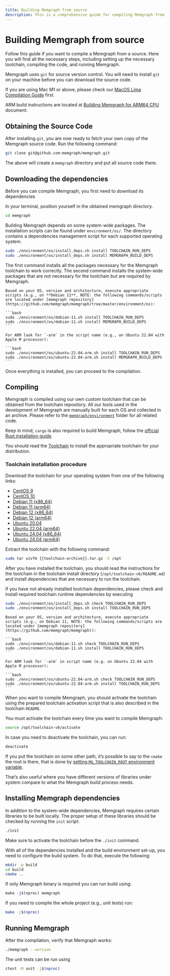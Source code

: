 ```yaml
---
title: Building Memgraph from source
description: This is a comprehensive guide for compiling Memgraph from source. It includes setting up the necessary toolchain, compiling the code, and running Memgraph.
---
```




# Building Memgraph from source

Follow this guide  if you want to compile a Memgraph from a source. Here you
will find all the necessary steps, including setting up the necessary toolchain,
compiling the code, and running Memgraph.

<Callout>

Memgraph uses `git` for source version control. You will need to install `git`
on your machine before you can download the source code.

</Callout>


<Callout>

If you are using Mac M1 or above, please check our [MacOS Lima Compilation
Guide](https://www.notion.so/MacOS-Lima-Compilation-Guide-eae1e9dcef5740579c5a41075b8f499b?pvs=21)
first.

ARM build instructions are located at [Building Memgraph for ARM64
CPU](https://www.notion.so/Building-Memgraph-for-ARM64-CPU-a73d243c3c7c4daa94cb574ca8ff9516?pvs=21)
document.

</Callout>

## Obtaining the Source Code

After installing `git`, you are now ready to fetch your own copy of the Memgraph
source code. Run the following command:

```bash
git clone git@github.com:memgraph/memgraph.git
```

The above will create a `memgraph` directory and put all source code there.

## Downloading the dependencies

Before you can compile Memgraph, you first need to download its dependencies

In your terminal, position yourself in the obtained memgraph directory.

```bash
cd memgraph
```

Building Memgraph depends on some system-wide packages. The installation scripts
can be found under `environment/os/`. The directory contains a dependencies
management script for each supported operating system.

```bash
sudo ./environment/os/install_deps.sh install TOOLCHAIN_RUN_DEPS
sudo ./environment/os/install_deps.sh install MEMGRAPH_BUILD_DEPS
```

The first command installs all the packages necessary for the Memgraph toolchain
to work correctly. The second command installs the system-wide packages that are
not necessary for the toolchain but are required by Memgraph.

<Callout>
    
    Based on your OS, version and architecture, execute appropriate scripts (e.g., on **Debian 11**, NOTE: the following commands/scripts are located under [memgraph repository](https://github.com/memgraph/memgraph/tree/master/environment/os):
    
    ```bash
    sudo ./environment/os/debian-11.sh install TOOLCHAIN_RUN_DEPS
    sudo ./environment/os/debian-11.sh install MEMGRAPH_BUILD_DEPS
    ```
    
    For ARM look for `-arm` in the script name (e.g., on Ubuntu 22.04 with Apple M processor):
    
    ```bash
    sudo ./environment/os/ubuntu-22.04-arm.sh install TOOLCHAIN_RUN_DEPS
    sudo ./environment/os/ubuntu-22.04-arm.sh install MEMGRAPH_BUILD_DEPS
    ```
</Callout> 

Once everything is installed, you can proceed to the compilation.

## Compiling

Memgraph is compiled using our own custom toolchain that can be obtained from
the toolchain repository.  All our tools used in the development of Memgraph are
manually built for each OS and collected in an archive. Please refer to the
[`memgraph/environment`](https://github.com/memgraph/memgraph/tree/master/environment)
folder for all related code.

<Callout>

Keep in mind, `cargo` is also required to build Memgraph, follow the [official
Rust installation
guide](https://doc.rust-lang.org/cargo/getting-started/installation.html).

</Callout>

You should read the
[Toolchain](https://www.notion.so/Toolchain-37c37c84382149a58d09b2ccfcb410d7?pvs=21)
to install the appropriate toolchain for your distribution.

### Toolchain installation procedure

Download the toolchain for your operating system from one of the following links:

- [CentOS 9](https://s3-eu-west-1.amazonaws.com/deps.memgraph.io/toolchain-v6/toolchain-v6-binaries-centos-9-x86_64.tar.gz)
- [CentOS 10](https://s3-eu-west-1.amazonaws.com/deps.memgraph.io/toolchain-v6/toolchain-v6-binaries-centos-10-x86_64.tar.gz)
- [Debian 11 (x86_64)](https://s3-eu-west-1.amazonaws.com/deps.memgraph.io/toolchain-v6/toolchain-v6-binaries-debian-11-amd64.tar.gz)
- [Debian 11 (arm64)](https://s3-eu-west-1.amazonaws.com/deps.memgraph.io/toolchain-v6/toolchain-v6-binaries-debian-11-arm64.tar.gz)
- [Debian 12 (x86_64)](https://s3.eu-west-1.amazonaws.com/deps.memgraph.io/toolchain-v6/toolchain-v6-binaries-debian-12-amd64.tar.gz)
- [Debian 12 (arm64)](https://s3.eu-west-1.amazonaws.com/deps.memgraph.io/toolchain-v6/toolchain-v6-binaries-debian-12-arm64.tar.gz)
- [Ubuntu 20.04](https://s3-eu-west-1.amazonaws.com/deps.memgraph.io/toolchain-v6/toolchain-v6-binaries-ubuntu-20.04-amd64.tar.gz)
- [Ubuntu 22.04 (arm64)](https://s3-eu-west-1.amazonaws.com/deps.memgraph.io/toolchain-v6/toolchain-v6-binaries-ubuntu-22.04-arm64.tar.gz)
- [Ubuntu 24.04 (x86_64)](https://s3-eu-west-1.amazonaws.com/deps.memgraph.io/toolchain-v6/toolchain-v6-binaries-ubuntu-24.04-amd64.tar.gz)
- [Ubuntu 24.04 (arm64)](https://s3-eu-west-1.amazonaws.com/deps.memgraph.io/toolchain-v6/toolchain-v6-binaries-ubuntu-24.04-arm64.tar.gz)

Extract the toolchain with the following command:

```bash
sudo tar xzvfm {{toolchain-archive}}.tar.gz -C /opt
```

<Callout>

After you have installed the toolchain, you should read the instructions for the
toolchain in the toolchain install directory (`/opt/toolchain-v6/README.md`)
and install dependencies that are necessary to run the toolchain.

</Callout>

If you have not already installed toolchain dependencies, please check and
install required toolchain runtime dependencies by executing

```bash
sudo ./environment/os/install_deps.sh check TOOLCHAIN_RUN_DEPS
sudo ./environment/os/install_deps.sh install TOOLCHAIN_RUN_DEPS
```

<Callout>

    Based on your OS, version and architecture, execute appropriate scripts (e.g., on Debian 11, NOTE: the following commands/scripts are located under [memgraph repository](https://github.com/memgraph/memgraph)):

    ```bash
    sudo ./environment/os/debian-11.sh check TOOLCHAIN_RUN_DEPS
    sudo ./environment/os/debian-11.sh install TOOLCHAIN_RUN_DEPS
    ```
    
    For ARM look for `-arm` in script name (e.g. on Ubuntu 22.04 with Apple M processor):
    
    ```bash
    sudo ./environment/os/ubuntu-22.04-arm.sh check TOOLCHAIN_RUN_DEPS
    sudo ./environment/os/ubuntu-22.04-arm.sh install TOOLCHAIN_RUN_DEPS
    ```
</Callout>    

When you want to compile Memgraph, you should activate the toolchain using the
prepared toolchain activation script that is also described in the toolchain
`README`.

You must activate the toolchain every time you want to compile Memgraph:

```bash
source /opt/toolchain-v6/activate
```

In case you need to deactivate the toolchain, you can run:

```bash
deactivate
```

<Callout>

If you put the toolchain on some other path, it’s possible to say to the `cmake`
the root is there, that is done by [setting `MG_TOOLCHAIN_ROOT` environment
variable](https://www.notion.so/If-you-put-toolchain-on-some-other-path-it-s-possible-to-say-to-the-cmake-there-the-root-is-that-s-e45311092e9a454eb73c720bf9ef04c1?pvs=21).

That’s also useful where you have different versions of libraries under system
compare to what the Memgraph build process needs. 

</Callout>

## Installing Memgraph dependencies

In addition to the system-wide dependencies, Memgraph requires certain libraries
to be built locally. The proper setup of these libraries should be checked by
running the `init` script:

```bash
./init
```

<Callout>

Make sure to activate the toolchain before the `./init` command.

</Callout>

With all of the dependencies installed and the build environment set-up, you
need to configure the build system. To do that, execute the following:

```bash
mkdir -p build
cd build
cmake ..
```

If only Memgraph binary is required you can run build using:

```jsx
make -j$(nproc) memgraph
```

If you need to compile the whole project (e.g., unit tests) run: 

```bash
make -j$(nproc)
```

## Running Memgraph

After the compilation, verify that Memgraph works:

```bash
./memgraph --version
```

The unit tests can be run using

```bash
ctest -R unit -j$(nproc)
```
